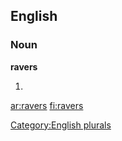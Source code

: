 ==English==

===Noun===
'''ravers'''

# {{plural of|[[raver]]}}

[[Category:English plurals]]

[[ar:ravers]]
[[fi:ravers]]